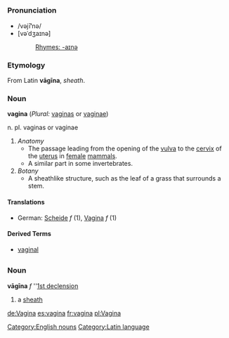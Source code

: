 =={{en}}==
[[Category:English nouns]]
===Pronunciation===
*/vəjī'''ʹ'''nə/
*[vəˈdʒaɪnə]
*:[[Rhymes:English:-aɪnə|Rhymes: -aɪnə]]
===Etymology===
From Latin '''vāgīna''', ''sheath''.
===Noun===
'''vagina''' (''Plural:'' [[vaginas]] or [[vaginae]])

n. pl. vaginas or vaginae
#''Anatomy''
#*The passage leading from the opening of the [[vulva]] to the [[cervix]] of the [[uterus]] in [[female]] [[mammal]]s.
#*A similar part in some invertebrates.
#''Botany''
#*A sheathlike structure, such as the leaf of a grass that surrounds a stem.

====Translations====
*German: [[Scheide]] ''f'' (1), [[Vagina]] ''f'' (1)

====Derived Terms====
*[[vaginal]]

=={{la}}==
[[Category:Latin language]]
===Noun===
'''vāgīna''' ''f'' ''[[Wiktionary Appendix:Latin first declension|1st declension]]

#a [[sheath]]

[[de:Vagina]]
[[es:vagina]]
[[fr:vagina]]
[[pl:Vagina]]